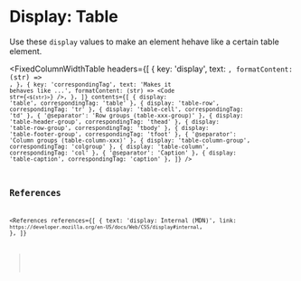 
<MetadataConfigurer title="Display: Table" dateCreated="2021-02-25" />

# Display: Table

Use these `display` values to make an element hehave like a certain table element.

<FixedColumnWidthTable
  headers={[
    {
      key: 'display',
      text: <Code str="display: ..." />,
      formatContent: (str) => <Code str={str} />,
    },
    {
      key: 'correspondingTag',
      text: 'Makes it behaves like ...',
      formatContent: (str) => <Code str={`<${str}>`} />,
    },
  ]}
  contents={[
    { display: 'table', correspondingTag: 'table' },
    { display: 'table-row', correspondingTag: 'tr' },
    { display: 'table-cell', correspondingTag: 'td' },
    { '@separator': 'Row groups (table-xxx-group)' },
    { display: 'table-header-group', correspondingTag: 'thead' },
    { display: 'table-row-group', correspondingTag: 'tbody' },
    { display: 'table-footer-group', correspondingTag: 'tfoot' },
    { '@separator': 'Column groups (table-column-xxx)' },
    { display: 'table-column-group', correspondingTag: 'colgroup' },
    { display: 'table-column', correspondingTag: 'col' },
    { '@separator': 'Caption' },
    { display: 'table-caption', correspondingTag: 'caption' },
  ]}
/>

## References

<References
  references={[
    {
      text: 'display: Internal (MDN)',
      link: `https://developer.mozilla.org/en-US/docs/Web/CSS/display#internal`,
    },
  ]}
></References>
